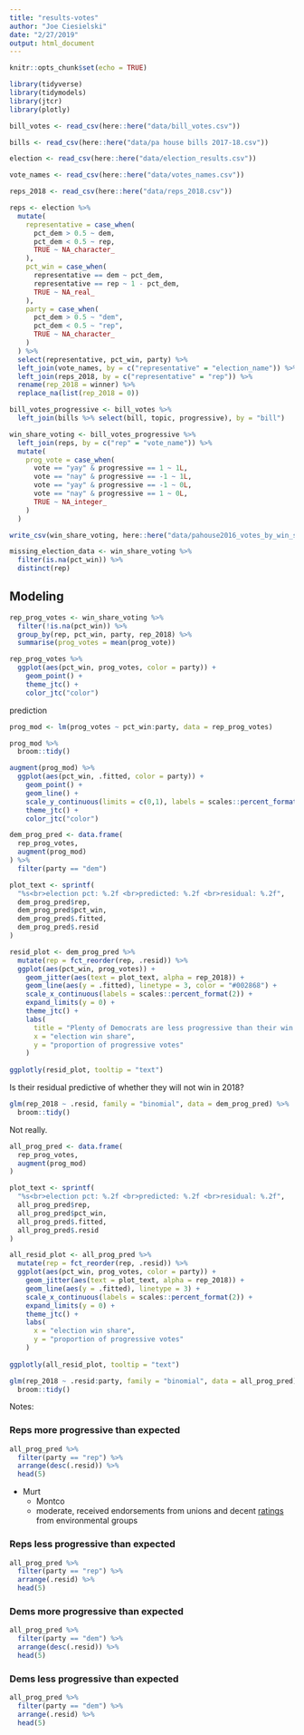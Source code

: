 ```yaml
---
title: "results-votes"
author: "Joe Ciesielski"
date: "2/27/2019"
output: html_document
---
```


```r
knitr::opts_chunk$set(echo = TRUE)
```

```r

library(tidyverse)
library(tidymodels)
library(jtcr)
library(plotly)

bill_votes <- read_csv(here::here("data/bill_votes.csv"))

bills <- read_csv(here::here("data/pa house bills 2017-18.csv"))

election <- read_csv(here::here("data/election_results.csv"))

vote_names <- read_csv(here::here("data/votes_names.csv"))

reps_2018 <- read_csv(here::here("data/reps_2018.csv"))

```

```r

reps <- election %>% 
  mutate(
    representative = case_when(
      pct_dem > 0.5 ~ dem,
      pct_dem < 0.5 ~ rep,
      TRUE ~ NA_character_
    ),
    pct_win = case_when(
      representative == dem ~ pct_dem,
      representative == rep ~ 1 - pct_dem,
      TRUE ~ NA_real_
    ),
    party = case_when(
      pct_dem > 0.5 ~ "dem",
      pct_dem < 0.5 ~ "rep",
      TRUE ~ NA_character_ 
    )
  ) %>% 
  select(representative, pct_win, party) %>% 
  left_join(vote_names, by = c("representative" = "election_name")) %>% 
  left_join(reps_2018, by = c("representative" = "rep")) %>% 
  rename(rep_2018 = winner) %>% 
  replace_na(list(rep_2018 = 0))

bill_votes_progressive <- bill_votes %>% 
  left_join(bills %>% select(bill, topic, progressive), by = "bill")

win_share_voting <- bill_votes_progressive %>% 
  left_join(reps, by = c("rep" = "vote_name")) %>% 
  mutate(
    prog_vote = case_when(
      vote == "yay" & progressive == 1 ~ 1L,
      vote == "nay" & progressive == -1 ~ 1L,
      vote == "yay" & progressive == -1 ~ 0L,
      vote == "nay" & progressive == 1 ~ 0L,
      TRUE ~ NA_integer_
    )
  )

write_csv(win_share_voting, here::here("data/pahouse2016_votes_by_win_share.csv"))

missing_election_data <- win_share_voting %>% 
  filter(is.na(pct_win)) %>% 
  distinct(rep)

```

## Modeling

```r

rep_prog_votes <- win_share_voting %>% 
  filter(!is.na(pct_win)) %>% 
  group_by(rep, pct_win, party, rep_2018) %>% 
  summarise(prog_votes = mean(prog_vote))

rep_prog_votes %>% 
  ggplot(aes(pct_win, prog_votes, color = party)) +
    geom_point() +
    theme_jtc() +
    color_jtc("color")

```

prediction

```r

prog_mod <- lm(prog_votes ~ pct_win:party, data = rep_prog_votes)

prog_mod %>% 
  broom::tidy()

```

```r

augment(prog_mod) %>% 
  ggplot(aes(pct_win, .fitted, color = party)) +
    geom_point() +
    geom_line() +
    scale_y_continuous(limits = c(0,1), labels = scales::percent_format()) +
    theme_jtc() +
    color_jtc("color")

```


```r

dem_prog_pred <- data.frame(
  rep_prog_votes,
  augment(prog_mod)
) %>% 
  filter(party == "dem")

plot_text <- sprintf(
  "%s<br>election pct: %.2f <br>predicted: %.2f <br>residual: %.2f", 
  dem_prog_pred$rep, 
  dem_prog_pred$pct_win,
  dem_prog_pred$.fitted,
  dem_prog_pred$.resid
)

resid_plot <- dem_prog_pred %>% 
  mutate(rep = fct_reorder(rep, .resid)) %>% 
  ggplot(aes(pct_win, prog_votes)) +
    geom_jitter(aes(text = plot_text, alpha = rep_2018)) +
    geom_line(aes(y = .fitted), linetype = 3, color = "#002868") +
    scale_x_continuous(labels = scales::percent_format(2)) + 
    expand_limits(y = 0) + 
    theme_jtc() +
    labs(
      title = "Plenty of Democrats are less progressive than their win share predicts",
      x = "election win share",
      y = "proportion of progressive votes"
    )
    
ggplotly(resid_plot, tooltip = "text")
```

Is their residual predictive of whether they will not win in 2018?

```r

glm(rep_2018 ~ .resid, family = "binomial", data = dem_prog_pred) %>% 
  broom::tidy()

```

Not really.

```r
all_prog_pred <- data.frame(
  rep_prog_votes,
  augment(prog_mod)
)

plot_text <- sprintf(
  "%s<br>election pct: %.2f <br>predicted: %.2f <br>residual: %.2f", 
  all_prog_pred$rep, 
  all_prog_pred$pct_win,
  all_prog_pred$.fitted,
  all_prog_pred$.resid
)

all_resid_plot <- all_prog_pred %>% 
  mutate(rep = fct_reorder(rep, .resid)) %>% 
  ggplot(aes(pct_win, prog_votes, color = party)) +
    geom_jitter(aes(text = plot_text, alpha = rep_2018)) +
    geom_line(aes(y = .fitted), linetype = 3) +
    scale_x_continuous(labels = scales::percent_format(2)) + 
    expand_limits(y = 0) + 
    theme_jtc() +
    labs(
      x = "election win share",
      y = "proportion of progressive votes"
    )
    
ggplotly(all_resid_plot, tooltip = "text")

```

```r
glm(rep_2018 ~ .resid:party, family = "binomial", data = all_prog_pred) %>% 
  broom::tidy()
```

Notes:

### Reps more progressive than expected

```r

all_prog_pred %>% 
  filter(party == "rep") %>% 
  arrange(desc(.resid)) %>% 
  head(5)

```

- Murt
  - Montco
  - moderate, received endorsements from unions and decent [ratings](https://votesmart.org/candidate/58360/thomas-murt) from environmental groups

### Reps less progressive than expected

```r

all_prog_pred %>% 
  filter(party == "rep") %>% 
  arrange(.resid) %>% 
  head(5)

```

### Dems more progressive than expected

```r

all_prog_pred %>% 
  filter(party == "dem") %>% 
  arrange(desc(.resid)) %>% 
  head(5)

```

### Dems less progressive than expected

```r
all_prog_pred %>% 
  filter(party == "dem") %>% 
  arrange(.resid) %>% 
  head(5)
```
